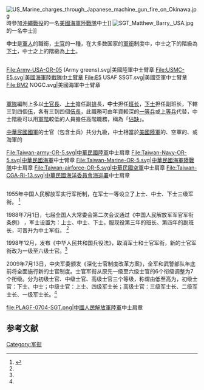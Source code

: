 {{redirect|軍曹|日本漫畫|Keroro軍曹}}
[[File:US_Marine_charges_through_Japanese_machine_gun_fire_on_Okinawa.jpg|thumb]]時參加[[沖繩戰役|沖繩戰役]]的一名[[美國海軍陸戰隊|美國海軍陸戰隊]]中士]]
[[File:SGT_Matthew_Barry,_USA.jpg|thumb]]的一名中士]]

'''中士'''是[[軍人|軍人]]的職銜，[[士官|士官]]的一種，在大多数国家的[[軍銜|軍銜]]制度中，中士之下的階級為[[下士|下士]]，中士之上的階級為[[上士|上士]]。

== {{USA}} ==
<gallery>
File:Army-USA-OR-05 (Army greens).svg|美國陸軍中士臂章
File:USMC-E5.svg|美國海軍陸戰隊中士臂章
File:E5 USAF SSGT.svg|美國空軍中士臂章
File:BM2 NOGC.svg|美國海軍中士臂章
</gallery>

== {{ROC}} ==
{{seealso|中華民國國軍軍階}}
[[軍隊|軍隊]]編制上多以[[士官長|士官長]]、[[上士|上士]]擔任副[[排|排]]長，'''中士'''担任[[班长|班长]]，[[下士|下士]]担任副班长，下轄三到四個[[伍|伍]]，各有三到四個[[伍長|伍長]]，此職務可由年資較深的[[一等兵|一等兵]]或[[上等兵|上等兵]]代替，中士階級可以用[[軍階|軍階]]較低的人員擔任高階職務，稱為「[[佔缺|佔缺]]」。

[[中華民國國軍|中華民國國軍]]的士官（包含士兵）共分九級，中士相當於[[美國陸軍|美國陸軍]]的'''{{lang|en|Sergeant}}'''、空軍的'''{{lang|en|Staff Sergeant}}'''、或海軍的'''{{lang|en|Petty Officer 2nd Class}}'''

<gallery>
File:Taiwan-army-OR-5.svg|[[中華民國陸軍|中華民國陸軍]]中士肩章
File:Taiwan-Navy-OR-5.svg|[[中華民國海軍|中華民國海軍]]中士臂章
File:Taiwan-Marine-OR-5.svg|[[中華民國海軍陸戰隊|中華民國海軍陸戰隊]]中士肩章
File:Taiwan-airforce-OR-5.svg|[[中華民國空軍|中華民國空軍]]中士肩章
File:Taiwan-CGA-RI-13.svg|[[中華民國|中華民國]][[海洋委員會海巡署|海洋委員會海巡署]]中士肩章
</gallery>

== {{PRC}} ==
1955年中国人民解放军实行军衔制，在军士一等设立了上士、中士、下士三级军衔。 <ref name="军服甲">{{cite book|author1=徐平主编|title=中国百年军服|publisher=金城出版社|location=北京|isbn=9787800846793|accessdate=2017-08-22|language=zh-cn}}</ref>

1988年7月1日，七届全国人大常委会第二次会议通过《中国人民解放军军官军衔条例》 ，军士设置为：上士、中士、下士。服现役第三年的班长、第四年的副班长，可晋升为中士军衔。 <ref name="军服甲"></ref>

1998年12月，发布《中华人民共和国兵役法》，取消军士和士官军衔，新的士官军衔改为一级至六级士官。<ref name="军服甲"></ref>

2009年7月13日，中央军委颁发《深化士官制度改革方案》，全军和武警部队年底前将全面施行新的士官制度。士官军衔从原先一级至六级士官的6个衔级调整为7个衔级。分为初级士官、中级士官、高级士官三个等级，称谓由低至高为，初级士官：下士、中士；中级士官：上士、四级军士长；高级士官：三级军士长、二级军士长、一级军士长。<ref name="军服甲"></ref>
<gallery>
file:PLAGF-0704-SGT.png|[[中國人民解放軍陸軍|中國人民解放軍陸軍]]中士肩章
</gallery>

== 参考文献 ==
<div class="references-small">
<references />
</div>

{{MilitaryRank}}


[[Category:军衔|Category:军衔]]